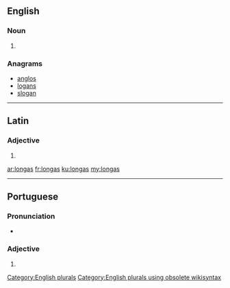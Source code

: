 ==English==

===Noun===
{{head|en}}

# {{plural of|longa}}

===Anagrams===
* [[anglos#English|anglos]]
* [[logans#English|logans]]
* [[slogan#English|slogan]]

[[Category:English plurals]][[Category:English plurals using obsolete wikisyntax]]

----

==Latin==

===Adjective===
{{la-adj-form|longās}}

# {{inflection of|longus||acc|f|p|lang=la}}

[[ar:longas]]
[[fr:longas]]
[[ku:longas]]
[[my:longas]]

----
==Portuguese==

===Pronunciation===
* {{a|PT}} {{IPA|/ˈlõ.gɐʃ/|lang=pt}}

===Adjective===
{{head|pt|adjective form}} {{f}} {{plural}}

# {{feminine plural of|longo|lang=pt|nocat=1}}